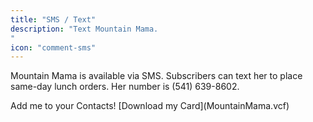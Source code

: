 ```yaml
---
title: "SMS / Text"
description: "Text Mountain Mama. 
"
icon: "comment-sms"
---
```


Mountain Mama is available via SMS. Subscribers can text her to place same-day lunch orders. Her number is (541) 639-8602.

<Tip>
  Add me to your Contacts! [Download my Card](MountainMama.vcf)
</Tip>